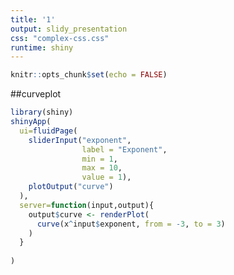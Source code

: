 ---
title: '1'
output: slidy_presentation
css: "complex-css.css"
runtime: shiny
---

```{r setup, include=FALSE}
knitr::opts_chunk$set(echo = FALSE)
```

##curveplot

```{r}
library(shiny)
shinyApp(
  ui=fluidPage(
    sliderInput("exponent",
                label = "Exponent",
                min = 1,
                max = 10,
                value = 1),
    plotOutput("curve")
  ),
  server=function(input,output){
    output$curve <- renderPlot(
      curve(x^input$exponent, from = -3, to = 3)
    )
  }
  
)

```




